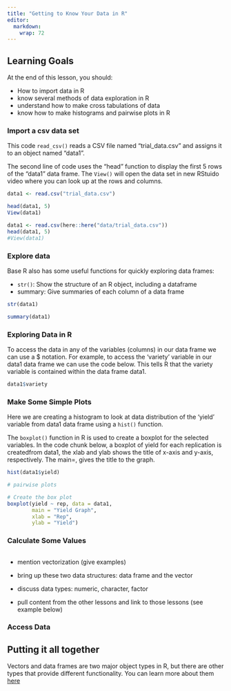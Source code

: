 ```yaml
---
title: "Getting to Know Your Data in R"
editor: 
  markdown: 
    wrap: 72
---
```


::: {.callout-caution collapse="false"}
## Learning Goals

At the end of this lesson, you should:

-   How to import data in R
-   know several methods of data exploration in R
-   understand how to make cross tabulations of data
-   know how to make histograms and pairwise plots in R
:::

### Import a csv data set

This code `read_csv()` reads a CSV file named "trial_data.csv" and
assigns it to an object named "data1".

The second line of code uses the "head" function to display the first 5
rows of the "data1" data frame. The `View()` will open the data set in new
RStuido video where you can look up at the rows and columns.

```r
data1 <- read.csv("trial_data.csv")

head(data1, 5)
View(data1)
```




```r
data1 <- read.csv(here::here("data/trial_data.csv"))
head(data1, 5)
#View(data1)
```

### Explore data

Base R also has some useful functions for quickly exploring data frames:

-   `str()`: Show the structure of an R object, including a dataframe
-   summary: Give summaries of each column of a data frame

```r
str(data1)

summary(data1)
```

### Exploring Data in R

To access the data in any of the variables (columns) in our data frame
we can use a \$ notation. For example, to access the 'variety' variable
in our data1 data frame we can use the code below. This tells R that the
variety variable is contained within the data frame data1.

```r
data1$variety

```

### Make Some Simple Plots

Here we are creating a histogram to look at data distribution of the
'yield' variable from data1 data frame using a `hist()` function.

The `boxplot()` function in R is used to create a boxplot for the selected
variables. In the code chunk below, a boxplot of yield for each
replication is createdfrom data1, the xlab and ylab shows the title of
x-axis and y-axis, respectively. The main=, gives the title to the
graph.

```r
hist(data1$yield)

# pairwise plots

# Create the box plot
boxplot(yield ~ rep, data = data1,
        main = "Yield Graph",
        xlab = "Rep",
        ylab = "Yield")
```

### Calculate Some Values

```r


```

- mention vectorization (give examples)
- bring up these two data structures: data frame and the vector
- discuss data types: numeric, character, factor

- pull content from the other lessons and link to those lessons (see example below)

### Access Data

::: callout-tip
## Putting it all together

Vectors and data frames are two major object types in R, but there are other types that provide different functionality. You can learn more about them [here](../lessons/data-structures.qmd)
:::
